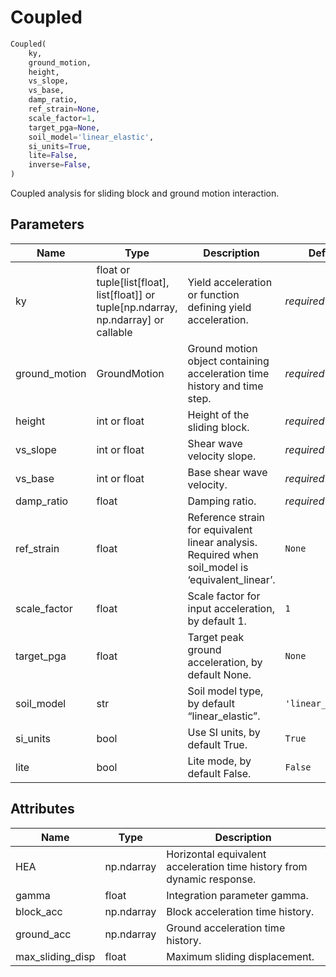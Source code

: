 # Coupled { #pyslammer.Coupled }

```python
Coupled(
    ky,
    ground_motion,
    height,
    vs_slope,
    vs_base,
    damp_ratio,
    ref_strain=None,
    scale_factor=1,
    target_pga=None,
    soil_model='linear_elastic',
    si_units=True,
    lite=False,
    inverse=False,
)
```

Coupled analysis for sliding block and ground motion interaction.

## Parameters {.doc-section .doc-section-parameters}

| Name          | Type                                                                                          | Description                                                                                       | Default            |
|---------------|-----------------------------------------------------------------------------------------------|---------------------------------------------------------------------------------------------------|--------------------|
| ky            | float or tuple\[list\[float\], list\[float\]\] or tuple\[np.ndarray, np.ndarray\] or callable | Yield acceleration or function defining yield acceleration.                                       | _required_         |
| ground_motion | GroundMotion                                                                                  | Ground motion object containing acceleration time history and time step.                          | _required_         |
| height        | int or float                                                                                  | Height of the sliding block.                                                                      | _required_         |
| vs_slope      | int or float                                                                                  | Shear wave velocity slope.                                                                        | _required_         |
| vs_base       | int or float                                                                                  | Base shear wave velocity.                                                                         | _required_         |
| damp_ratio    | float                                                                                         | Damping ratio.                                                                                    | _required_         |
| ref_strain    | float                                                                                         | Reference strain for equivalent linear analysis. Required when soil_model is 'equivalent_linear'. | `None`             |
| scale_factor  | float                                                                                         | Scale factor for input acceleration, by default 1.                                                | `1`                |
| target_pga    | float                                                                                         | Target peak ground acceleration, by default None.                                                 | `None`             |
| soil_model    | str                                                                                           | Soil model type, by default "linear_elastic".                                                     | `'linear_elastic'` |
| si_units      | bool                                                                                          | Use SI units, by default True.                                                                    | `True`             |
| lite          | bool                                                                                          | Lite mode, by default False.                                                                      | `False`            |

## Attributes {.doc-section .doc-section-attributes}

| Name             | Type       | Description                                                            |
|------------------|------------|------------------------------------------------------------------------|
| HEA              | np.ndarray | Horizontal equivalent acceleration time history from dynamic response. |
| gamma            | float      | Integration parameter gamma.                                           |
| block_acc        | np.ndarray | Block acceleration time history.                                       |
| ground_acc       | np.ndarray | Ground acceleration time history.                                      |
| max_sliding_disp | float      | Maximum sliding displacement.                                          |